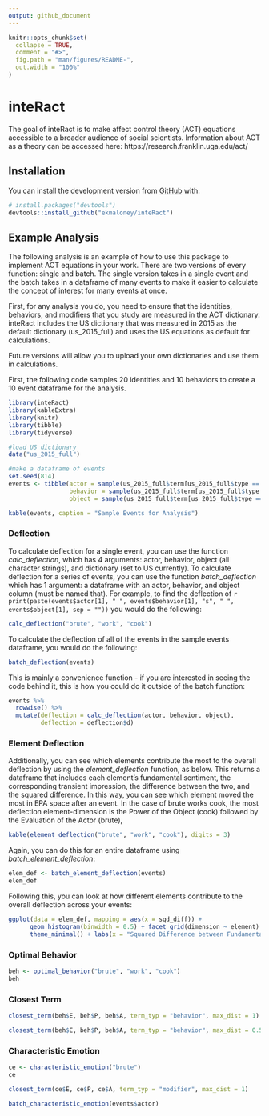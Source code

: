 ```yaml
---
output: github_document
---
```


<!-- README.md is generated from README.Rmd. Please edit that file -->

```r
knitr::opts_chunk$set(
  collapse = TRUE,
  comment = "#>",
  fig.path = "man/figures/README-",
  out.width = "100%"
)
```

# inteRact

<!-- badges: start -->
<!-- badges: end -->

The goal of inteRact is to make affect control theory (ACT) equations accessible to a broader audience of social scientists. Information about ACT as a theory can be accessed here: https://research.franklin.uga.edu/act/ 

## Installation

You can install the development version from [GitHub](https://github.com/) with:

``` r
# install.packages("devtools")
devtools::install_github("ekmaloney/inteRact")
```
## Example Analysis 

The following analysis is an example of how to use this package to implement ACT equations in your work. There are two versions of every function: single and batch. The single version takes in a single event and the batch takes in a dataframe of many events to make it easier to calculate the concept of interest for many events at once. 

First, for any analysis you do, you need to ensure that the identities, behaviors, and modifiers that you study are measured in the ACT dictionary. inteRact includes the US dictionary that was measured in 2015 as the default dictionary (us_2015_full) and uses the US equations as default for calculations. 

Future versions will allow you to upload your own dictionaries and use them in calculations. 

First, the following code samples 20 identities and 10 behaviors to create a 10 event dataframe for the analysis. 

```r
library(inteRact)
library(kableExtra)
library(knitr)
library(tibble)
library(tidyverse)

#load US dictionary 
data("us_2015_full")

#make a dataframe of events 
set.seed(814)
events <- tibble(actor = sample(us_2015_full$term[us_2015_full$type == "identity"], 10),
                 behavior = sample(us_2015_full$term[us_2015_full$type == "behavior"], 10),
                 object = sample(us_2015_full$term[us_2015_full$type == "identity"], 10))

kable(events, caption = "Sample Events for Analysis")
```

### Deflection 

To calculate deflection for a single event, you can use the function *calc_deflection*, which has 4 arguments: actor, behavior, object (all character strings), and dictionary (set to US currently). To calculate deflection for a series of events, you can use the function *batch_deflection* which has 1 argument: a dataframe with an actor, behavior, and object column (must be named that). For example, to find the deflection of `r print(paste(events$actor[1], " ", events$behavior[1], "s", " ", events$object[1], sep = ""))` you would do the following: 

```r
calc_deflection("brute", "work", "cook")
```

To calculate the deflection of all of the events in the sample events dataframe, you would do the following: 
```r
batch_deflection(events)

```
This is mainly a convenience function - if you are interested in seeing the code behind it, this is how you could do it outside of the batch function: 
```r
events %>%
  rowwise() %>%
  mutate(deflection = calc_deflection(actor, behavior, object),
         deflection = deflection$d)
```

### Element Deflection 

Additionally, you can see which elements contribute the most to the overall deflection by using the *element_deflection* function, as below. This returns a dataframe that includes each element's fundamental sentiment, the corresponding transient impression, the difference between the two, and the squared difference. In this way, you can see which element moved the most in EPA space after an event. In the case of brute works cook, the most deflection element-dimension is the Power of the Object (cook) followed by the Evaluation of the Actor (brute), 

```r
kable(element_deflection("brute", "work", "cook"), digits = 3)
```

Again, you can do this for an entire dataframe using *batch_element_deflection*: 
```r
elem_def <- batch_element_deflection(events)
elem_def 
```
Following this, you can look at how different elements contribute to the overall deflection across your events: 
```r
ggplot(data = elem_def, mapping = aes(x = sqd_diff)) + 
      geom_histogram(binwidth = 0.5) + facet_grid(dimension ~ element) + 
      theme_minimal() + labs(x = "Squared Difference between Fundamental and Transient")
```

### Optimal Behavior 

```r
beh <- optimal_behavior("brute", "work", "cook")
beh
```

### Closest Term 
```r
closest_term(beh$E, beh$P, beh$A, term_typ = "behavior", max_dist = 1)

closest_term(beh$E, beh$P, beh$A, term_typ = "behavior", max_dist = 0.5)
```
### Characteristic Emotion 
```r
ce <- characteristic_emotion("brute")
ce

closest_term(ce$E, ce$P, ce$A, term_typ = "modifier", max_dist = 1)
```

```r
batch_characteristic_emotion(events$actor)
```


